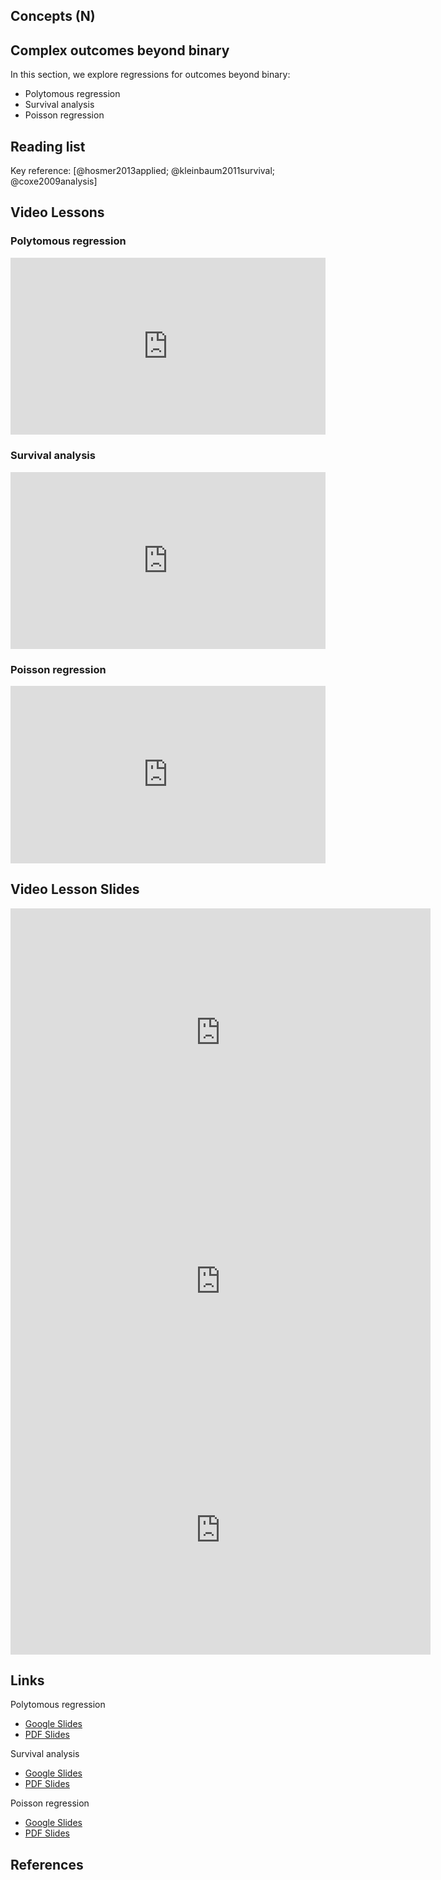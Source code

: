 ## Concepts (N) {.unnumbered}

## Complex outcomes beyond binary

In this section, we explore regressions for outcomes beyond binary:

-   Polytomous regression
-   Survival analysis
-   Poisson regression

## Reading list

Key reference: [@hosmer2013applied; @kleinbaum2011survival; @coxe2009analysis]

## Video Lessons

::: callout-tip
### Polytomous regression
:::

::: {style="position: relative; padding-bottom: 56.25%; height: 0; overflow: hidden;"}
<iframe src="https://www.youtube.com/embed/mgMwWwdw1KA" style="position: absolute; top: 0; left: 0; width: 100%; height: 100%; border:0;" allowfullscreen>

</iframe>
:::

::: callout-tip
### Survival analysis
:::

::: {style="position: relative; padding-bottom: 56.25%; height: 0; overflow: hidden;"}
<iframe src="https://www.youtube.com/embed/WuY7BLmfEIk" style="position: absolute; top: 0; left: 0; width: 100%; height: 100%; border:0;" allowfullscreen>

</iframe>
:::

::: callout-tip
### Poisson regression
:::

::: {style="position: relative; padding-bottom: 56.25%; height: 0; overflow: hidden;"}
<iframe src="https://www.youtube.com/embed/_K811Z_5bJ4" style="position: absolute; top: 0; left: 0; width: 100%; height: 100%; border:0;" allowfullscreen>

</iframe>
:::

## Video Lesson Slides

<iframe src="https://docs.google.com/presentation/d/e/2PACX-1vTi83plinTwu3FzsrQRKJ9dzIH8YP54e5oR3Z6thQ6xKoILmOEzdW3Bd-48toJZ-DTZRGZLzw22Cfgb/embed?start=false&amp;loop=false&amp;delayms=3000" frameborder="0" width="672" height="398" allowfullscreen="true" mozallowfullscreen="true" webkitallowfullscreen="true">

</iframe>

<iframe src="https://docs.google.com/presentation/d/e/2PACX-1vTWNkvkJdVoiFxIGfwy-PU7a--sswMIZ7b9ZSeglGuLt4OhopXcvgOpavxCf1n9ZcOAnVGeG4vNneRe/embed?start=false&amp;loop=false&amp;delayms=3000" frameborder="0" width="672" height="398" allowfullscreen="true" mozallowfullscreen="true" webkitallowfullscreen="true">

</iframe>

<iframe src="https://docs.google.com/presentation/d/e/2PACX-1vSodeVQ8nelADVJ_DkfcVlyFMNcI-Uoo8J7BQVjfqzeXZt896fBxRkthH7q8LYWVoerXDrvIa6RmLA4/embed?start=false&amp;loop=false&amp;delayms=3000" frameborder="0" width="672" height="398" allowfullscreen="true" mozallowfullscreen="true" webkitallowfullscreen="true">

</iframe>

## Links

Polytomous regression

-   [Google Slides](https://docs.google.com/presentation/d/16DCXs5jsAk-Hwz9PtU5-DGJzbkproqaqgJrcQkuE1iQ/edit?usp=sharing)
-   [PDF Slides](slides/Polytomous.pdf)

Survival analysis

-   [Google Slides](https://docs.google.com/presentation/d/1Weg_NjONfooVXGcbcDv8IHCxVKSnG2ydjlhh0SNYlqg/edit?usp=sharing)
-   [PDF Slides](slides/Survival.pdf)

Poisson regression

-   [Google Slides](https://docs.google.com/presentation/d/1FMkXOx-agHL_vRvzn6qevSlQGRtyLGMmKbhUPk1_FWw/edit?usp=sharing)
-   [PDF Slides](slides/Poisson.pdf)

## References
